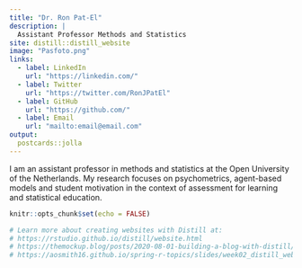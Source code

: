 ```yaml
---
title: "Dr. Ron Pat-El"
description: |
  Assistant Professor Methods and Statistics
site: distill::distill_website
image: "Pasfoto.png"
links:
  - label: LinkedIn
    url: "https://linkedin.com/"
  - label: Twitter
    url: "https://twitter.com/RonJPatEl"
  - label: GitHub
    url: "https://github.com/"
  - label: Email
    url: "mailto:email@email.com"
output:
  postcards::jolla
---
```

 
I am an assistant professor in methods and statistics at the Open University of the Netherlands.
My research focuses on psychometrics, agent-based models and student motivation in the context of assessment for learning and statistical education.


```r
knitr::opts_chunk$set(echo = FALSE)

# Learn more about creating websites with Distill at:
# https://rstudio.github.io/distill/website.html
# https://themockup.blog/posts/2020-08-01-building-a-blog-with-distill/
# https://aosmith16.github.io/spring-r-topics/slides/week02_distill_websites.html#10
```

